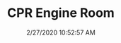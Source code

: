 ---
width: 2000
height: 1333
title: CPR Engine Room
description: Engine awaiting installation at CPR.
date: 2/27/2020 10:52:57 AM
cameraMake: Sony
cameraModel: ILCE-7M3
lens: ZEISS Batis 2/40 CF
settingsfStop: f/2
settingsISO: ISO 100
settingsShutter: 1/60
settingsFocalLength: 40 mm
---